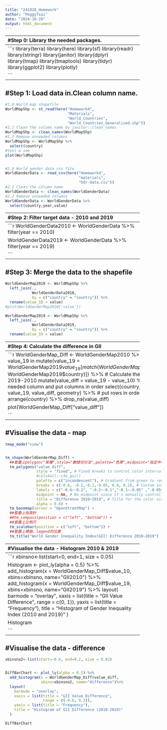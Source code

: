 ```yaml
---
title: "241028_Homework"
author: "PeggyTsai"
date: "2024-10-28"
output: html_document
---
```



-------------------------------------------------------------
#Step 0: Library the needed packages.
-------------------------------------------------------------
```r
library(terra)
library(here)
library(sf)
library(readr)
library(stringr)
library(janitor)
library(dplyr)
library(tmap)
library(tmaptools)
library(tidyr)
library(ggplot2)
library(plotly)

```

-------------------------------------------------------------
#Step 1: Load data in.Clean column name.
-------------------------------------------------------------
```r

#1.0 World map shapefile
WorldMapShp <- st_read(here("Homework4",
                            "Materials", 
                            "World_Countries",
                            "World_Countries_Generalized.shp"))
#1.1 Clean the column name by janitor::clean_names
WorldMapShp <- clean_names(WorldMapShp)
#1.2 Remove unneeded columns
WorldMapShp <- WorldMapShp %>%
  select(country)
#test & see
plot(WorldMapShp)


#2.0 World gender data csv file
WorldGenderData <- read_csv(here("Homework4",
                                 "materials", 
                                 "hdr-data.csv"))
#2.1 Clean the column name
WorldGenderData <- clean_names(WorldGenderData)
#2.2 Remove unneeded columns
WorldGenderData <- WorldGenderData %>% 
  select(country,year,value)


```

-------------------------------------------------------------
#Step 2: Filter target data - 2010 and 2019
-------------------------------------------------------------
```r

WorldGenderData2010 <- WorldGenderData %>% 
  filter(year == 2010)

WorldGenderData2019 <- WorldGenderData %>% 
  filter(year == 2019)

```

-------------------------------------------------------------
#Step 3: Merge the data to the shapefile
-------------------------------------------------------------
```r

WorldGenderMap2010 <- WorldMapShp %>% 
  left_join(., 
            WorldGenderData2010,
            by = c("country" = "country")) %>% 
  rename(value_10 = value)
#plot(WorldGenderMap2010['value'])

WorldGenderMap2019 <- WorldMapShp %>% 
  left_join(., 
            WorldGenderData2019,
            by = c("country" = "country")) %>% 
  rename(value_19 = value)

```

-------------------------------------------------------------
#Step 4: Calculate the difference in GII
-------------------------------------------------------------
```r
  
WorldGenderMap_Diff <- WorldGenderMap2010 %>%
  # Add value_19 in
  mutate(value_19 = WorldGenderMap2019$value_19[match(WorldGenderMap2010$country, WorldGenderMap2019$country)]) %>%
  # Calculate the difference 2019-2010
  mutate(value_diff = value_19 - value_10) %>% 
  # Select needed column and put columns in order
  select(country, value_10, value_19, value_diff, geometry) %>% 
  # put rows in order
  arrange(country) %>% 
  drop_na(value_diff)
  

plot(WorldGenderMap_Diff["value_diff"])


```

-------------------------------------------------------------
#Visualise the data - map
-------------------------------------------------------------
```r

tmap_mode("view")


tm_shape(WorldGenderMap_Diff) + 
  ##套疊上polygon("某欄",style="數據切分法",palette="色票",midpoint="指定中心值",title="legend表名",alpha=數值)
  tm_polygons("value_diff", 
              style = "fixed", # Fixed breaks to control color intervals
              #cols4all::c4a_gui()
              palette = c("incandescent"), # Gradient from green to red
              breaks = c(-0.6, -0.2,-0.1,-0.05, 0.0, 0.2), # Custom intervals
              labels = c("-0.6~-0.2", "-0.2~-0.1","-0.1~-0.05" ,"-0.05~0,0", "0.0~0.2"), # Custom labels
              midpoint = NA, # No midpoint since it's manually controlled by breaks
              title = "Difference 2010~2019", # Title for the color scale
              alpha = 0.8) + 
  tm_basemap(server = "OpenStreetMap") +
  ##套疊上指南針
  ##tm_compass(position = c("left", "bottom")) + 
  ##套疊上比例尺
  tm_scalebar(position = c("left", "bottom")) +
  ##套疊上標題，legend的位置
  tm_title("World Gender Inequality Index(GII) Difference 2010~2019")


```





-------------------------------------------------------------
#Visualise the data - Histogram 2010 & 2019
-------------------------------------------------------------
```r

xbinsno<-list(start=0, end=1, size = 0.05)


Histogram <- plot_ly(alpha = 0.5) %>%
  add_histogram(x = WorldGenderMap_Diff$value_10,
                xbins=xbinsno, name="GII2010") %>%
  add_histogram(x = WorldGenderMap_Diff$value_19,
                xbins=xbinsno, name="GII2019") %>% 
  layout(
    barmode = "overlay", 
    xaxis = list(title = "GII Value Difference", 
                 range = c(0, 1)),
    yaxis = list(title = "Frequency"),
    title = "Histogram of Gender Inequality Index (2010 and 2019)"
  )

Histogram
  

```



-------------------------------------------------------------
#Visualise the data - difference
-------------------------------------------------------------
```r

xbinsno2<-list(start=-0.6, end=0.2, size = 0.02)


DiffBarChart <- plot_ly(alpha = 0.5) %>%
  add_histogram(x = WorldGenderMap_Diff$value_diff,
                xbins=xbinsno2, name="difference")%>% 
  layout(
    barmode = "overlay", 
    xaxis = list(title = "GII Value Difference", 
                 range = c(-0.6, 0.2)),
    yaxis = list(title = "Frequency"),
    title = "Histogram of GII Difference (2010-2019)"
  )

DiffBarChart
  

```